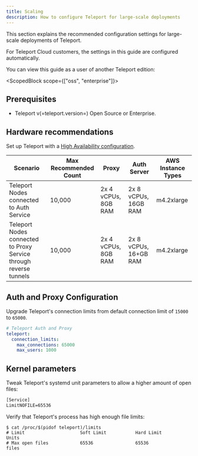 ```yaml
---
title: Scaling
description: How to configure Teleport for large-scale deployments
---
```


This section explains the recommended configuration settings for large-scale
deployments of Teleport.

<ScopedBlock scope="cloud">

For Teleport Cloud customers, the settings in this guide are configured
automatically.

You can view this guide as a user of another Teleport edition:

<TileSet>
<Tile
title="Open Source Teleport"
href="./scaling.mdx/?scope=oss"
icon="stack"
>
</Tile>
<Tile
title="Teleport Enterprise"
href="./scaling.mdx/?scope=enterprise"
icon="building"
>
</Tile>
</TileSet>

</ScopedBlock>

<ScopedBlock scope={["oss", "enterprise"]}>

## Prerequisites

- Teleport v(=teleport.version=) Open Source or Enterprise.


## Hardware recommendations

Set up Teleport with a [High Availability configuration](../reference/backends.mdx).

| Scenario | Max Recommended Count | Proxy | Auth Server | AWS Instance Types |
| - | - | - | - | - |
| Teleport Nodes connected to Auth Service | 10,000 | 2x  4 vCPUs, 8GB RAM | 2x 8 vCPUs, 16GB RAM | m4.2xlarge |
| Teleport Nodes connected to Proxy Service through reverse tunnels | 10,000 | 2x 4 vCPUs, 8GB RAM | 2x 8 vCPUs, 16+GB RAM | m4.2xlarge |

## Auth and Proxy Configuration

Upgrade Teleport's connection limits from default connection limit of `15000` to
`65000`.

```yaml
# Teleport Auth and Proxy
teleport:
  connection_limits:
    max_connections: 65000
    max_users: 1000
```

## Kernel parameters

Tweak Teleport's systemd unit parameters to allow a higher amount of open files:

```txt
[Service]
LimitNOFILE=65536
```

Verify that Teleport's process has high enough file limits:

```code
$ cat /proc/$(pidof teleport)/limits
# Limit                     Soft Limit           Hard Limit           Units
# Max open files            65536                65536                files
```

</ScopedBlock>